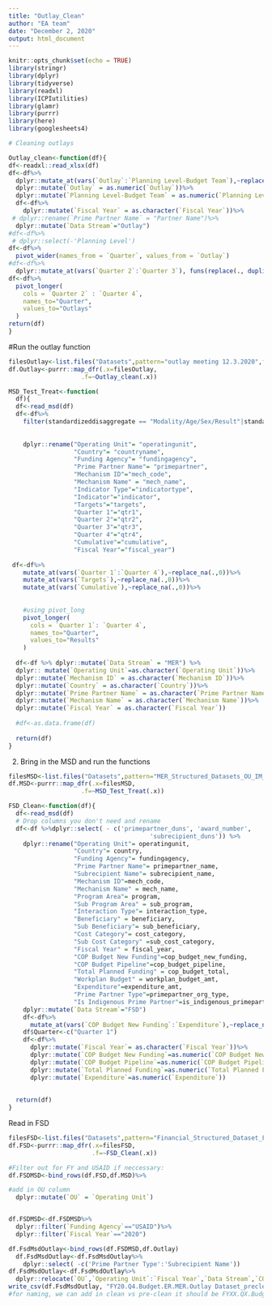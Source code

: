 ```yaml
---
title: "Outlay_Clean"
author: "EA team"
date: "December 2, 2020"
output: html_document
---
```


```r
knitr::opts_chunk$set(echo = TRUE)
library(stringr)
library(dplyr)
library(tidyverse)
library(readxl)
library(ICPIutilities)
library(glamr)
library(purrr)
library(here)
library(googlesheets4)
```



```r
# Cleaning outlays

Outlay_clean<-function(df){
df<-readxl::read_xlsx(df)
df<-df%>%
  dplyr::mutate_at(vars(`Outlay`:`Planning Level-Budget Team`),~replace_na(.,0))%>%
  dplyr::mutate(`Outlay` = as.numeric(`Outlay`))%>%
  dplyr::mutate(`Planning Level-Budget Team` = as.numeric(`Planning Level-Budget Team`))
  df<-df%>%
    dplyr::mutate(`Fiscal Year` = as.character(`Fiscal Year`))%>%
 # dplyr::rename(`Prime Partner Name` = "Partner Name")%>%
  dplyr::mutate(`Data Stream`="Outlay")
#df<-df%>%
 # dplyr::select(-'Planning Level')
df<-df%>%
  pivot_wider(names_from = `Quarter`, values_from = `Outlay`)  
#df<-df%>%
  dplyr::mutate_at(vars(`Quarter 2`:`Quarter 3`), funs(replace(., duplicated (.), 0)))
df<-df%>%
  pivot_longer(
    cols = `Quarter 2` : `Quarter 4`,
    names_to="Quarter",
    values_to="Outlays"
  )
return(df)
}
```
#Run the outlay function
```r
filesOutlay<-list.files("Datasets",pattern="outlay meeting 12.3.2020",full.names = TRUE)
df.Outlay<-purrr::map_dfr(.x=filesOutlay,
                    .f=~Outlay_clean(.x))

```

```r
MSD_Test_Treat<-function(
  df){
  df<-read_msd(df)
  df<-df%>%
    filter(standardizeddisaggregate == "Modality/Age/Sex/Result"|standardizeddisaggregate == "Age/Sex/HIVStatus") %>%dplyr::select( - c('operatingunituid', 'pre_rgnlztn_hq_mech_code', 'primepartner_duns',	'award_number',	
                                                                                                      'categoryoptioncomboname', 'ageasentered', 'trendsfine', 'trendssemifine',	
                                                                                                      'statushiv',	'statustb', 'statuscx', 'hiv_treatment_status', 'otherdisaggregate', 'otherdisaggregate_sub', 'source_name','numeratordenom','disaggregate','standardizeddisaggregate')) %>% 
    dplyr::rename("Operating Unit"= "operatingunit",
                  "Country"= "countryname",
                  "Funding Agency"= "fundingagency",
                  "Prime Partner Name"= "primepartner",
                  "Mechanism ID"="mech_code",
                  "Mechanism Name" = "mech_name",
                  "Indicator Type"="indicatortype",
                  "Indicator"="indicator",
                  "Targets"="targets",
                  "Quarter 1"="qtr1",
                  "Quarter 2"="qtr2",
                  "Quarter 3"="qtr3",
                  "Quarter 4"="qtr4",
                  "Cumulative"="cumulative",
                  "Fiscal Year"="fiscal_year")
  
 df<-df%>%
    mutate_at(vars(`Quarter 1`:`Quarter 4`),~replace_na(.,0))%>% 
    mutate_at(vars(`Targets`),~replace_na(.,0))%>%
    mutate_at(vars(`Cumulative`),~replace_na(.,0))%>%
    
    
    #using pivot_long
    pivot_longer(
      cols = `Quarter 1`: `Quarter 4`,
      names_to="Quarter",
      values_to="Results"
    )
  
  df<-df %>% dplyr::mutate(`Data Stream` = "MER") %>%
  dplyr:: mutate(`Operating Unit`=as.character(`Operating Unit`))%>%
  dplyr::mutate(`Mechanism ID` = as.character(`Mechanism ID`))%>%
  dplyr::mutate(`Country` = as.character(`Country`))%>%
  dplyr::mutate(`Prime Partner Name` = as.character(`Prime Partner Name`))%>%
  dplyr::mutate(`Mechanism Name` = as.character(`Mechanism Name`))%>%
  dplyr::mutate(`Fiscal Year` = as.character(`Fiscal Year`))
  
  #df<-as.data.frame(df)
  
  return(df)
}

```

2. Bring in the MSD and run the functions
```r
filesMSD<-list.files("Datasets",pattern="MER_Structured_Datasets_OU_IM_FY18-21_20200918_v2_1",full.names = TRUE)
df.MSD<-purrr::map_dfr(.x=filesMSD,
                    .f=~MSD_Test_Treat(.x))
```

```r
FSD_Clean<-function(df){
  df<-read_msd(df)
  # Drop columns you don't need and rename
  df<-df %>%dplyr::select( - c('primepartner_duns',	'award_number',	
                                       'subrecipient_duns')) %>% 
    dplyr::rename("Operating Unit"= operatingunit,
                  "Country"= country,
                  "Funding Agency"= fundingagency,
                  "Prime Partner Name"= primepartner_name,
                  "Subrecipient Name"= subrecipient_name,
                  "Mechanism ID"=mech_code,
                  "Mechanism Name" = mech_name,
                  "Program Area"= program,
                  "Sub Program Area" = sub_program,
                  "Interaction Type"= interaction_type,
                  "Beneficiary" = beneficiary,
                  "Sub Beneficiary"= sub_beneficiary,
                  "Cost Category"= cost_category,
                  "Sub Cost Category" =sub_cost_category,
                  "Fiscal Year" = fiscal_year,
                  "COP Budget New Funding"=cop_budget_new_funding,
                  "COP Budget Pipeline"=cop_budget_pipeline,
                  "Total Planned Funding" = cop_budget_total,
                  "Workplan Budget" = workplan_budget_amt,
                  "Expenditure"=expenditure_amt,
                  "Prime Partner Type"=primepartner_org_type,
                  "Is Indigenous Prime Partner"=is_indigenous_primepartner)%>%
    dplyr::mutate(`Data Stream`="FSD")
    df<-df%>%
      mutate_at(vars(`COP Budget New Funding`:`Expenditure`),~replace_na(.,0))
    df$Quarter<-c("Quarter 1")
    df<-df%>%
      dplyr::mutate(`Fiscal Year`= as.character(`Fiscal Year`))%>%
      dplyr::mutate(`COP Budget New Funding`=as.numeric(`COP Budget New Funding`))%>%
      dplyr::mutate(`COP Budget Pipeline`=as.numeric(`COP Budget Pipeline`))%>%
      dplyr::mutate(`Total Planned Funding`=as.numeric(`Total Planned Funding`))%>%
      dplyr::mutate(`Expenditure`=as.numeric(`Expenditure`))
  
  
  return(df)
}
```

Read in FSD
```r
filesFSD<-list.files("Datasets",pattern="Financial_Structured_Dataset_FY18-21_20200918_v2_1",full.names = TRUE)
df.FSD<-purrr::map_dfr(.x=filesFSD,
                       .f=~FSD_Clean(.x))
```

```r
#Filter out for FY and USAID if neccessary:
df.FSDMSD<-bind_rows(df.FSD,df.MSD)%>%

#add in OU column
  dplyr::mutate(`OU` = `Operating Unit`)


df.FSDMSD<-df.FSDMSD%>%
  dplyr::filter(`Funding Agency`=="USAID")%>%
  dplyr::filter(`Fiscal Year`=="2020")

df.FsdMsdOutlay<-bind_rows(df.FSDMSD,df.Outlay)
  df.FsdMsdOutlay<-df.FsdMsdOutlay%>%
    dplyr::select( -c('Prime Partner Type':'Subrecipient Name'))
df.FsdMsdOutlay<-df.FsdMsdOutlay%>%
  dplyr::relocate(`OU`,`Operating Unit`:`Fiscal Year`,`Data Stream`,`COP Budget New Funding`:`Expenditure`,`Outlays`)
write_csv(df.FsdMsdOutlay, "FY20.Q4.Budget.ER.MER.Outlay Dataset_preclean.12.2.2020.csv")
#for naming, we can add in clean vs pre-clean it should be FYXX.QX.Budget.ER.MER Dataset_clean/preclean.MM.DD.YY of data release.csv
```

